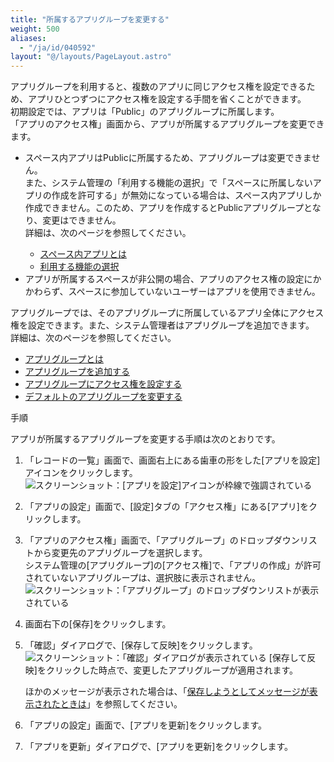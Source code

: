 ```yaml
---
title: "所属するアプリグループを変更する"
weight: 500
aliases:
  - "/ja/id/040592"
layout: "@/layouts/PageLayout.astro"
---
```




アプリグループを利用すると、複数のアプリに同じアクセス権を設定できるため、アプリひとつずつにアクセス権を設定する手間を省くことができます。  
初期設定では、アプリは「Public」のアプリグループに所属します。  
「アプリのアクセス権」画面から、アプリが所属するアプリグループを変更できます。

<Warning>

* スペース内アプリはPublicに所属するため、アプリグループは変更できません。  
また、<Kintone />システム管理の「利用する機能の選択」で「スペースに所属しないアプリの作成を許可する」が無効になっている場合は、スペース内アプリしか作成できません。このため、アプリを作成するとPublicアプリグループとなり、変更はできません。  
詳細は、次のページを参照してください。
  * [スペース内アプリとは](/k/ja/id/040709.html)
  * [利用する機能の選択](/k/ja/id/04031.html)
* アプリが所属するスペースが非公開の場合、アプリのアクセス権の設定にかかわらず、スペースに参加していないユーザーはアプリを使用できません。  

</Warning>

<Hint>

アプリグループでは、そのアプリグループに所属しているアプリ全体にアクセス権を設定できます。また、システム管理者はアプリグループを追加できます。  
詳細は、次のページを参照してください。

* [アプリグループとは](/k/ja/id/04028.html)
* [アプリグループを追加する](/k/ja/id/04024.html)
* [アプリグループにアクセス権を設定する](/k/ja/id/04025.html)
* [デフォルトのアプリグループを変更する](/k/ja/id/04026.html)

</Hint>

<Heading id="rights_change_appgroup_10">手順</Heading>

アプリが所属するアプリグループを変更する手順は次のとおりです。

1. 「レコードの一覧」画面で、画面右上にある歯車の形をした[アプリを設定]アイコンをクリックします。  
   <Img src="/k/kintone/img/settings_new_icon.png" alt="スクリーンショット：[アプリを設定]アイコンが枠線で強調されている" />

1. 「アプリの設定」画面で、[設定]タブの「アクセス権」にある[アプリ]をクリックします。

1. 「アプリのアクセス権」画面で、「アプリグループ」のドロップダウンリストから変更先のアプリグループを選択します。  
  <Kintone />システム管理の[アプリグループ]の[アクセス権]で、「アプリの作成」が許可されていないアプリグループは、選択肢に表示されません。
   <Img src="/k/kintone/img-ja/change_appgroup_img2.png" alt="スクリーンショット：「アプリグループ」のドロップダウンリストが表示されている" />

1. 画面右下の[保存]をクリックします。

1. 「確認」ダイアログで、[保存して反映]をクリックします。  
   <Img src="/k/kintone/img-ja/change_appgroup_img3.png" alt="スクリーンショット：「確認」ダイアログが表示されている" />
   [保存して反映]をクリックした時点で、変更したアプリグループが適用されます。

   ほかのメッセージが表示された場合は、「[保存しようとしてメッセージが表示されたときは](/k/ja/id/040589.html#rights_app_rights_30)」を参照してください。

1. 「アプリの設定」画面で、[アプリを更新]をクリックします。

1. 「アプリを更新」ダイアログで、[アプリを更新]をクリックします。
